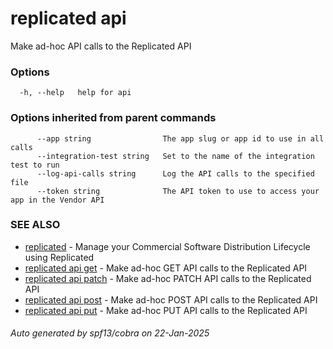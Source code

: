 # replicated api

Make ad-hoc API calls to the Replicated API

### Options

```
  -h, --help   help for api
```

### Options inherited from parent commands

```
      --app string                The app slug or app id to use in all calls
      --integration-test string   Set to the name of the integration test to run
      --log-api-calls string      Log the API calls to the specified file
      --token string              The API token to use to access your app in the Vendor API
```

### SEE ALSO

* [replicated](replicated)	 - Manage your Commercial Software Distribution Lifecycle using Replicated
* [replicated api get](replicated-cli-api-get)	 - Make ad-hoc GET API calls to the Replicated API
* [replicated api patch](replicated-cli-api-patch)	 - Make ad-hoc PATCH API calls to the Replicated API
* [replicated api post](replicated-cli-api-post)	 - Make ad-hoc POST API calls to the Replicated API
* [replicated api put](replicated-cli-api-put)	 - Make ad-hoc PUT API calls to the Replicated API

###### Auto generated by spf13/cobra on 22-Jan-2025
